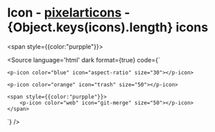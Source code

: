 
<Meta 
    component={{PIcon}}
    title="Components/Icon/Overview" 
/>

# Icon - [pixelarticons](https://github.com/halfmage/pixelarticons) - {Object.keys(icons).length} icons

<p-icon color="blue" icon="4g" size="30"></p-icon>

<p-icon color="blue" icon="aspect-ratio" size="30"></p-icon>

<p-icon color="orange" icon="trash" size="50"></p-icon>

<span style={{color:"purpple"}}>
    <p-icon color="web" icon="git-merge" size="50"></p-icon>
</span>

<Source language='html' dark format={true} code={`
    <p-icon color="blue" icon="4g" size="30"></p-icon>

    <p-icon color="blue" icon="aspect-ratio" size="30"></p-icon>

    <p-icon color="orange" icon="trash" size="50"></p-icon>

    <span style={{color:"purpple"}}>
        <p-icon color="web" icon="git-merge" size="50"></p-icon>
    </span>
`} />
